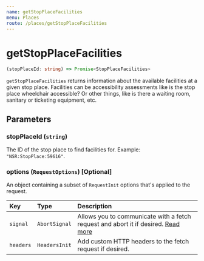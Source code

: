 ```yaml
---
name: getStopPlaceFacilities
menu: Places
route: /places/getStopPlaceFacilities
---
```


# getStopPlaceFacilities

```typescript
(stopPlaceId: string) => Promise<StopPlaceFacilities>
```

`getStopPlaceFacilities` returns information about the available facilities at a given stop place.
Facilities can be accessibility assessments like is the stop place wheelchair accessible? Or other things, like is there a waiting room, sanitary or ticketing equipment, etc.

## Parameters

### stopPlaceId (`string`)

The ID of the stop place to find facilities for. Example: `"NSR:StopPlace:59616"`.

### options (`RequestOptions`) [Optional]

An object containing a subset of `RequestInit` options that's applied to the request.

| Key       | Type          | Description                                                                                                                                       |
| :-------- | :------------ | :------------------------------------------------------------------------------------------------------------------------------------------------ |
| `signal`  | `AbortSignal` | Allows you to communicate with a fetch request and abort it if desired. [Read more](https://developer.mozilla.org/en-US/docs/Web/API/AbortSignal) |
| `headers` | `HeadersInit` | Add custom HTTP headers to the fetch request if desired.                                                                                          |
